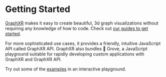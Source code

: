 # Getting Started
 
[GraphXR](https://www.kineviz.com/graphxr) makes it easy to create beautiful, 3d graph visualizations without requiring any knowledge of how to code. Check out [our guides to get started](./learn).

For more sophisticated use cases, it provides a friendly, intuitive JavaScript API called GraphXR API. GraphXR also bundles 🌳 Grove, a JavaScript playground suitable for rapidly developing custom applications with GraphXR and GraphXR API.

Try out some of the [examples](/graphxr-api) in an interactive playground.